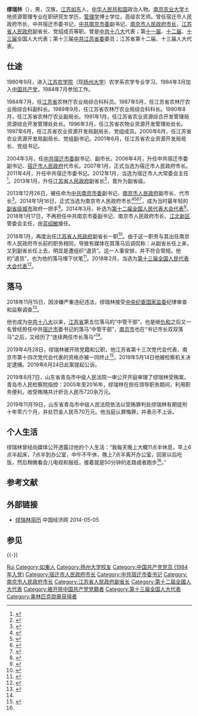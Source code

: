 {{Infobox officeholder
| name        = 缪瑞林
| birth_date  = {{birth date and age|1964|11|24}}
| birth_place = {{PRC}}[[江苏省|江苏省]][[南通专区|南通专区]][[如东县|如东县]]
| nationality = {{PRC}}
| party       = <del>{{CPC}}</del>（1984年3月加入－2019年4月28日开除）
| office      = {{CPC}}[[中国共产党南京市委员会|南京市委员会书记]]<br>（代理）
| term_start  = 2015年1月4日
| term_end    = 2015年1月25日
| 1blankname  = 市长、副书记
| 1namedata   = 缪瑞林
| predecessor = [[杨卫泽|杨卫泽]]（正任）
| successor   = [[黄莉新|黄莉新]]（正任）
| office1     = [[南京市人民政府|南京市人民政府]][[南京市市长列表|市长]]
|secretary1    = [[杨卫泽|杨卫泽]]{{to}}[[黄莉新|黄莉新]]{{to}}[[吴政隆|吴政隆]]{{to}}[[张敬华_(1962年)|张敬华]]
| term_start1 = 2014年1月16日
| term_end1    = 2018年1月17日<br>（2013年12月26日－2014年1月16日为代理）
| predecessor1 = [[季建业|季建业]]
| successor1   = [[蓝绍敏|蓝绍敏]]
}}
'''缪瑞林'''（{{bd|1964年|11月24日|catIdx=M缪}}），男，汉族，[[江苏省|江苏]][[如东县|如东]]人，[[中华人民共和国|中华人民共和国]]政治人物。[[南京农业大学|南京农业大学]]土地资源管理专业在职研究生学历，[[管理学|管理学]]博士学位，高级农艺师。曾任宿迁市人民政府市长、中共宿迁市委书记，[[中共南京市委|中共南京市委]]副书记、[[南京市人民政府|南京市人民政府]][[南京市市长列表|市长]]，[[江苏省人民政府|江苏省人民政府]]副省长、党组成员等职。曾是[[中国共产党第十八次全国代表大会|中共十八大]]代表；第[[第十一届全国人民代表大会|十一届]]、[[第十二届全国人民代表大会|十二届]]、[[第十三届全国人民代表大会|十三届]]全国人大代表；第十三届[[中共江苏省委|中共江苏省委]]委员；江苏省第十二届、十三届人大代表。

== 仕途 ==
1980年9月，进入[[江苏农学院|江苏农学院]]（现[[扬州大学|扬州大学]]）农学系农学专业学习。1984年3月加入[[中国共产党|中国共产党]]，1984年7月参加工作。

1984年7月，任[[江苏省|江苏省]]农林厅农业局综合科科员。1987年5月，任江苏省农林厅农业局综合科副科长。1989年9月，任江苏省农林厅农业局综合科科长。1990年8月，任江苏省农林厅农业副局长。1991年1月，任江苏省农业资源综合开发管理局资源综合开发管理处处长。1996年3月，任江苏省农物业资源开发管理处处长。1997年6月，任江苏省农业资源开发局副局长、党组成员。2000年6月，任江苏省农业资源开发局副局长、党组副书记。2001年6月，任江苏省农业资源开发局局长、党组书记。

2004年3月，任[[中共宿迁市委|中共宿迁市委]]副书记、副市长。2006年4月，升任中共宿迁市委副书记、[[宿迁市人民政府|宿迁市人民政府]]代市长。2007年1月，正式当选为宿迁市人民政府市长。2011年4月，升任中共宿迁市委书记。2012年1月，当选为宿迁市人大常委会主任<ref>{{Cite book|title=宿迁年鉴 2006|last=宿迁年鉴编纂委员会编|publisher=北京：方志出版社|year=2006|isbn=7-80192-950-0|pages=277}}</ref>。2013年1月，升任[[江苏省人民政府|江苏省人民政府]]副省长<ref>{{cite web|url=http://js.people.com.cn/html/2013/02/05/206149.html|title=毛伟明、缪瑞林新任江苏副省长|accessdate=2013-05-01|date=2013-02-05|publisher=[[人民网|人民网]]|archiveurl=https://web.archive.org/web/20131228113500/http://js.people.com.cn/html/2013/02/05/206149.html|archivedate=2013-12-28|deadurl=yes}}</ref>，晋升为副省级。

2013年12月26日，被任命为[[中共南京市委|中共南京市委]]副书记、[[南京市人民政府|南京市人民政府]]副市长、代市长<ref>{{Cite web|url=http://www.apdnews.com/news/57405.html|title=繆瑞林任南京市代市長|accessdate=2018-11-15|date=2013-12-27|publisher=亞太日報|archiveurl=https://web.archive.org/web/20131227185557/http://www.apdnews.com/news/57405.html|archivedate=2013-12-27}}</ref>。2014年1月16日，正式当选为南京市人民政府市长<ref>{{Cite web|url=http://www.chinanews.com/gn/2014/01-16/5746270.shtml|title=缪瑞林当选南京市长：要多做没有鲜花掌声的实事|accessdate=2018-11-15|date=2014-01-16|publisher=中国新闻网|archive-date=2020-02-21|archive-url=https://web.archive.org/web/20200221093343/http://www.chinanews.com/gn/2014/01-16/5746270.shtml|dead-url=no}}</ref><ref>{{Cite web|url=http://www.chinanews.com/gn/2014/01-16/5746027.shtml|title=缪瑞林当选南京市长(图/简历)|accessdate=2018-11-15|date=2014-01-16|publisher=中国新闻网|archive-date=2020-02-21|archive-url=https://web.archive.org/web/20200221093348/http://www.chinanews.com/gn/2014/01-16/5746027.shtml|dead-url=no}}</ref><ref>{{Cite web|url=http://news.xinhuanet.com/2014-01/16/c_119000803.htm|title=缪瑞林任南京市市长|accessdate=2018-11-15|date=2014-01-16|publisher=新华网|archiveurl=https://web.archive.org/web/20140121171301/http://news.xinhuanet.com/2014-01/16/c_119000803.htm|archivedate=2014-01-21}}</ref><ref>{{cite web|url=http://district.ce.cn/zt/zlk/bg/201401/23/t20140123_2190256.shtml|title=南京市政府工作报告 (2014年1月13日 缪瑞林)|accessdate=2014-07-14|date=2014-01-23|publisher=中国经济网|archive-date=2018-11-15|archive-url=https://web.archive.org/web/20181115113002/http://district.ce.cn/zt/zlk/bg/201401/23/t20140123_2190256.shtml|dead-url=no}}</ref>，成为当时最年轻的[[副省级城市|副省级城市]]政府一把手<ref name=thepaper>{{cite web|url=https://www.thepaper.cn/newsDetail_forward_2636006|title=十九大后江苏首虎缪瑞林被查，曾在季建业落马后任南京市长|publisher=澎湃新闻|accessdate=2018-11-15|archive-date=2019-06-10|archive-url=https://web.archive.org/web/20190610000208/https://www.thepaper.cn/newsDetail_forward_2636006|dead-url=no}}</ref>。2014年3月，补选为[[第十二届全国人民代表大会|第十二届全国人民代表大会]][[第十二届全国人民代表大会代表名单|代表]]<ref>{{cite news|url=http://www.npc.gov.cn/wxzl/gongbao/2014-05/30/content_1867711.htm|title=第十二届全国人民代表大会常务委员会代表资格审查委员会关于个别代表的代表资格的报告（2014年2月27日第十二届全国人民代表大会常务委员会第七次会议通过）|date=2014-05-30|newspaper=中国人大网|accessdate=2016-07-03|archive-date=2016-08-28|archive-url=https://web.archive.org/web/20160828172051/http://www.npc.gov.cn/wxzl/gongbao/2014-05/30/content_1867711.htm|dead-url=yes}}</ref>。2018年1月17日，不再担任中共南京市委副书记、南京市人民政府市长、[[南京江北新区|江北新区]]管委会主任，由[[蓝绍敏|蓝绍敏]]接任。

2018年1月，再度出任[[江苏省人民政府|江苏省人民政府]]副省长一职<ref>{{cite news|url=http://renshi.people.com.cn/n1/2018/0131/c139617-29797864.html|title=娄勤俭当选江苏省人大常委会主任 吴政隆当选省长|date=2018-01-31|work=中国江苏网|accessdate=2018-01-31|archive-date=2018-01-31|archive-url=https://web.archive.org/web/20180131200857/http://renshi.people.com.cn/n1/2018/0131/c139617-29797864.html|dead-url=no}}</ref>。由于这一职务与其出任南京市人民政府市长前的职务相同，导致有媒体在其落马后调侃称：从副省长任上来，又到副省长任上去，明显是遭组织“退货”。这一人事安排，并不符合常规。他的“退货”，也为他的落马埋下伏笔<ref>{{cite web|url=http://news.sina.com.cn/c/2018-11-15/doc-ihnvukff3577792.shtml|title=从副省长到副省长，南京过客缪瑞林落马|publisher=中国新闻周刊|accessdate=2018-11-15|archive-date=2019-05-22|archive-url=https://web.archive.org/web/20190522144607/https://news.sina.com.cn/c/2018-11-15/doc-ihnvukff3577792.shtml|dead-url=no}}</ref>。2018年2月，当选为[[第十三届全国人民代表大会|第十三届全国人民代表大会]][[第十三届全国人民代表大会代表名单|代表]]<ref>{{Cite web|title=（受权发布）中华人民共和国第十三届全国人民代表大会代表名单-中新网|url=http://www.chinanews.com/gn/2018/02-25/8453959.shtml|accessdate=2021-02-13|work=中新网|archive-date=2018-02-27|archive-url=https://web.archive.org/web/20180227031724/http://www.chinanews.com/gn/2018/02-25/8453959.shtml|dead-url=no}}</ref>。

== 落马 ==
2018年11月15日，因涉嫌严重违纪违法，缪瑞林接受[[中国共产党中央纪律检查委员会|中央纪委]][[中华人民共和国国家监察委员会|国家监委]]纪律审查和监察调查<ref>{{Cite web|url=http://www.ccdi.gov.cn/toutiao/201811/t20181115_183437.html|title=江苏省副省长缪瑞林涉嫌严重违纪违法接受中央纪委国家监委纪律审查和监察调查|accessdate=2018-11-15|date=2018-11-15|publisher=中央纪委国家监委网站|archive-date=2020-02-21|archive-url=https://web.archive.org/web/20200221093347/http://www.ccdi.gov.cn/toutiao/201811/t20181115_183437.html|dead-url=no}}</ref>。

他也成为[[中共十八大|中共十八大]]以来，[[江苏省|江苏省]]第五位落马的“中管干部”，也是继[[仇和|仇和]]之后又一名曾经担任中共[[宿迁市|宿迁市]]委书记的落马“中管干部”，[[南京市|南京市]]也在“书记市长双双落马”之后，又经历了“连续两任市长落马”<ref name=thepaper/>。

2019年4月28日，缪瑞林被开除党籍和公职，他江苏省第十三次党代会代表、南京市第十四次党代会代表的资格亦被一同终止<ref>{{Cite web|title=江苏省政府原党组成员、副省长缪瑞林严重违纪违法被开除党籍和公职-新华网|url=http://www.xinhuanet.com/politics/2019-04/28/c_1124428197.htm|accessdate=2019-11-19|work=www.xinhuanet.com|archive-date=2020-11-09|archive-url=https://web.archive.org/web/20201109121803/http://www.xinhuanet.com/politics/2019-04/28/c_1124428197.htm|dead-url=no}}</ref>。2019年5月14日他被检察机关决定逮捕。2019年6月24日此案提起公诉。

2019年8月7日，山东省青岛市中级人民法院一审公开开庭审理了缪瑞林受贿案。青岛市人民检察院指控：2005年至2016年，缪瑞林在担任领导职务期间，利用职务便利，收受贿赂共计折合人民币720余万元。

2019年11月19日，山东省青岛市中级人民法院依法以受贿罪判处缪瑞林有期徒刑十年零六个月，并处罚金人民币70万元。他当庭认罪悔罪，并表示不上诉。

== 个人生活 ==
缪瑞林曾经向媒体公开透露过他的个人生活：“我每天晚上大概11点半休息，早上6点半起床，7点半到办公室，中午不午休，晚上7点半离开办公室，回家以后吃饭，然后稍微看会儿电视和报纸，接着就是50分钟的走路或者跑步<ref name=thepaper/>。”

== 参考文献 ==
{{reflist|2}}

== 外部链接 ==
*[http://district.ce.cn/newarea/sddy/201401/16/t20140116_2141581.shtml 缪瑞林简历] {{Wayback|url=http://district.ce.cn/newarea/sddy/201401/16/t20140116_2141581.shtml |date=20200221093344 }} 中国经济网 2014-05-05

== 参见 ==
{{-}}
{{start box}}
{{s-gov|prc}}
{{s-before|[[季建业|季建业]]}}
{{s-title|[[南京市人民政府|南京市人民政府]]市长|2013年12月－2018年1月}}
{{s-after|[[蓝绍敏|蓝绍敏]]|rows=2}}
{{s-before|[[张新实|张新实]]}}
{{s-title|[[宿迁市|宿迁市]]人民政府市长|2006年4月－2011年4月}}
{{s-ppo|cpc}}
{{s-before|[[张新实|张新实]]}}
{{s-title|[[中国共产党|中国共产党]]宿迁市委员会书记|2011年4月－2013年2月}}
{{s-after|[[蓝绍敏|蓝绍敏]]}}
{{end box}}

{{南京市市长}}
{{中共十九大以来的反腐败工作}}
{{Authority control}}
{{DEFAULTSORT:Miao缪}}
[[Category:繆姓|Rui]]
[[Category:如東人|Category:如東人]]
[[Category:扬州大学校友|Category:扬州大学校友]]
[[Category:中国共产党党员_(1984年入党)|Category:中国共产党党员 (1984年入党)]]
[[Category:宿迁市人民政府市长|Category:宿迁市人民政府市长]]
[[Category:中共宿迁市委书记|Category:中共宿迁市委书记]]
[[Category:南京市人民政府市长|Category:南京市人民政府市长]]
[[Category:江苏省人民政府副省长|Category:江苏省人民政府副省长]]
[[Category:第十二屆全國人大代表|Category:第十二屆全國人大代表]]
[[Category:被开除中国共产党党籍者|Category:被开除中国共产党党籍者]]
[[Category:第十三届全国人大代表|Category:第十三届全国人大代表]]
[[Category:奥林匹克勋章获得者|Category:奥林匹克勋章获得者]]